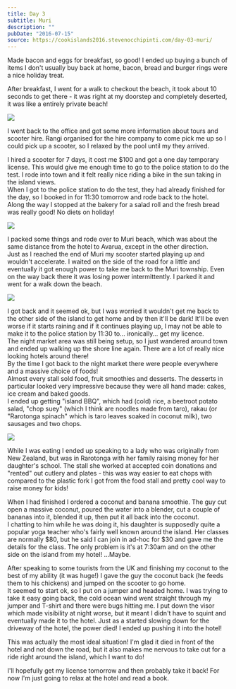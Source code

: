 ```yaml
---
title: Day 3
subtitle: Muri
description: ""
pubDate: "2016-07-15"
source: https://cookislands2016.stevenocchipinti.com/day-03-muri/
---
```



Made bacon and eggs for breakfast, so good! I ended up buying a bunch of items I
don't usually buy back at home, bacon, bread and burger rings were a nice
holiday treat.

After breakfast, I went for a walk to checkout the beach, it took about 10
seconds to get there - it was right at my doorstep and completely deserted, it
was like a entirely private beach!

<Img originalAspectRatio src="2016-cook-islands/day-03-beach_qzfd1n.jpg" />

I went back to the office and got some more information about tours and scooter
hire. Rangi organised for the hire company to come pick me up so I could pick up
a scooter, so I relaxed by the pool until my they arrived.

I hired a scooter for 7 days, it cost me $100 and got a one day temporary
license. This would give me enough time to go to the police station to do the
test. I rode into town and it felt really nice riding a bike in the sun taking
in the island views.  
When I got to the police station to do the test, they had already finished for
the day, so I booked in for 11:30 tomorrow and rode back to the hotel.  
Along the way I stopped at the bakery for a salad roll and the fresh bread was
really good! No diets on holiday!

<Img src="2016-cook-islands/day-03-bakery_qqqgfo.jpg" />

I packed some things and rode over to Muri beach, which was about the same
distance from the hotel to Avarua, except in the other direction.  
Just as I reached the end of Muri my scooter started playing up and wouldn't
accelerate. I waited on the side of the road for a little and eventually it got
enough power to take me back to the Muri township. Even on the way back there it
was losing power intermittently. I parked it and went for a walk down the beach.

<Img originalAspectRatio src="2016-cook-islands/day-03-muri-beach_bvnpvo.jpg" />

I got back and it seemed ok, but I was worried it wouldn't get me back to the
other side of the island to get home and by then it'll be dark! It'll be even
worse if it starts raining and if it continues playing up, I may not be able to
make it to the police station by 11:30 to... ironically... get my licence.  
The night market area was still being setup, so I just wandered around town and
ended up walking up the shore line again. There are a lot of really nice looking
hotels around there!  
By the time I got back to the night market there were people everywhere and a
massive choice of foods!  
Almost every stall sold food, fruit smoothies and desserts. The desserts in
particular looked very impressive because they were all hand made: cakes, ice
cream and baked goods.  
I ended up getting "island BBQ", which had (cold) rice, a beetroot potato salad,
"chop suey" (which I think are noodles made from taro), rakau (or "Rarotonga
spinach" which is taro leaves soaked in coconut milk), two sausages and two
chops.

<Img src="2016-cook-islands/day-03-dinner_hmnury.jpg" />

While I was eating I ended up speaking to a lady who was originally from New
Zealand, but was in Rarotonga with her family raising money for her daughter's
school. The stall she worked at accepted coin donations and "rented" out cutlery
and plates - this was way easier to eat chops with compared to the plastic fork
I got from the food stall and pretty cool way to raise money for kids!

When I had finished I ordered a coconut and banana smoothie. The guy cut open a
massive coconut, poured the water into a blender, cut a couple of bananas into
it, blended it up, then put it all back into the coconut.  
I chatting to him while he was doing it, his daughter is supposedly quite a
popular yoga teacher who's fairly well known around the island. Her classes are
normally $80, but he said I can join in ad-hoc for $30 and gave me the details
for the class. The only problem is it's at 7:30am and on the other side on the
island from my hotel! ...Maybe.

After speaking to some tourists from the UK and finishing my coconut to the best
of my ability (it was huge!) I gave the guy the coconut back (he feeds them to
his chickens) and jumped on the scooter to go home.  
It seemed to start ok, so I put on a jumper and headed home. I was trying to
take it easy going back, the cold ocean wind went straight through my jumper and
T-shirt and there were bugs hitting me. I put down the visor which made
visibility at night worse, but it meant I didn't have to squint and eventually
made it to the hotel. Just as a started slowing down for the driveway of the
hotel, the power died! I ended up pushing it into the hotel!

This was actually the most ideal situation! I'm glad it died in front of the
hotel and not down the road, but it also makes me nervous to take out for a ride
right around the island, which I want to do!

I'll hopefully get my license tomorrow and then probably take it back!
For now I'm just going to relax at the hotel and read a book.
